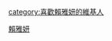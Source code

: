 {{Userbox
  |border-c = #000000
  |border-s = 1
  |id-c     = #FFFFFF
  |id-s     = 12
  |id-fc    = #000000
  |info-c   = #ff69b4
  |info-s   = 8
  |info-fc  = #FFFF
  |id       = [[File:AdidasRunFor2008OlympicsInTaiwan Megan Lai.jpg|60px]]
  |info     = 這用戶是'''[[賴雅妍]]'''歌迷。
}}
<includeonly>[[category:喜歡賴雅妍的維基人]]</includeonly><noinclude>
[[Category:藝人用戶框模板|賴雅妍]]
</noinclude>